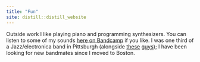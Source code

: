 ```yaml
---
title: "Fun"
site: distill::distill_website
---
```


Outside work I like playing piano and programming synthesizers. You can listen to some of my sounds [here on Bandcamp](https://tbarry1.bandcamp.com/music) if you like. I was one third of a Jazz/electronica band in Pittsburgh (alongside [these](https://www.stat.cmu.edu/~mcstanle/) [guys](https://ianws.org/)); I have been looking for new bandmates since I moved to Boston.
